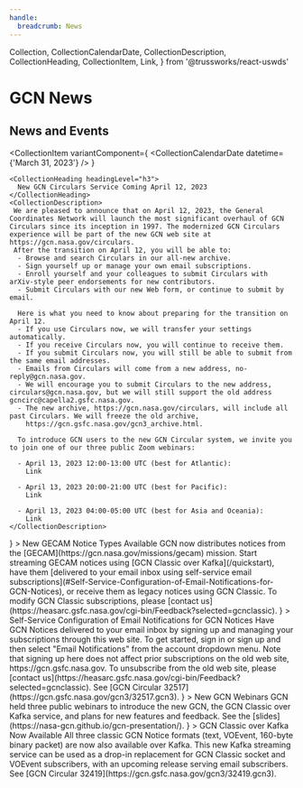 ```yaml
---
handle:
  breadcrumb: News
---
```


  Collection,
  CollectionCalendarDate,
  CollectionDescription,
  CollectionHeading,
  CollectionItem,
  Link,
} from '@trussworks/react-uswds'

# GCN News

<h2 className="">News and Events</h2>
<Collection>

  <CollectionItem
    variantComponent={
      <CollectionCalendarDate datetime={'March 31, 2023'} />
    }
  >
    <CollectionHeading headingLevel="h3">
      New GCN Circulars Service Coming April 12, 2023
    </CollectionHeading>
    <CollectionDescription>
     We are pleased to announce that on April 12, 2023, the General Coordinates Network will launch the most significant overhaul of GCN Circulars since its inception in 1997. The modernized GCN Circulars experience will be part of the new GCN web site at https://gcn.nasa.gov/circulars.
     After the transition on April 12, you will be able to:
      - Browse and search Circulars in our all-new archive.
      - Sign yourself up or manage your own email subscriptions.
      - Enroll yourself and your colleagues to submit Circulars with arXiv-style peer endorsements for new contributors.
      - Submit Circulars with our new Web form, or continue to submit by email.

      Here is what you need to know about preparing for the transition on April 12.
      - If you use Circulars now, we will transfer your settings automatically.
      - If you receive Circulars now, you will continue to receive them.
      - If you submit Circulars now, you will still be able to submit from the same email addresses.
      - Emails from Circulars will come from a new address, no-reply@gcn.nasa.gov.
      - We will encourage you to submit Circulars to the new address, circulars@gcn.nasa.gov, but we will still support the old address gcncirc@capella2.gsfc.nasa.gov.
      - The new archive, https://gcn.nasa.gov/circulars, will include all past Circulars. We will freeze the old archive,
        https://gcn.gsfc.nasa.gov/gcn3_archive.html.

      To introduce GCN users to the new GCN Circular system, we invite you to join one of our three public Zoom webinars:

      - April 13, 2023 12:00-13:00 UTC (best for Atlantic):
        Link

      - April 13, 2023 20:00-21:00 UTC (best for Pacific):
        Link

      - April 13, 2023 04:00-05:00 UTC (best for Asia and Oceania):
        Link
    </CollectionDescription>

  </CollectionItem>
  <CollectionItem
    variantComponent={
      <CollectionCalendarDate datetime={'September 22, 2022'} />
    }
  >
    <CollectionHeading headingLevel="h3">
      New GECAM Notice Types Available
    </CollectionHeading>
    <CollectionDescription>
      GCN now distributes notices from the
      [GECAM](https://gcn.nasa.gov/missions/gecam) mission. Start streaming
      GECAM notices using [GCN Classic over Kafka](/quickstart), have them
      [delivered to your email inbox using self-service email
      subscriptions](#Self-Service-Configuration-of-Email-Notifications-for-GCN-Notices),
      or receive them as legacy notices using GCN Classic. To modify GCN Classic
      subscriptions, please [contact
      us](https://heasarc.gsfc.nasa.gov/cgi-bin/Feedback?selected=gcnclassic).
    </CollectionDescription>
  </CollectionItem>
  <CollectionItem
    variantComponent={<CollectionCalendarDate datetime={'September 2, 2022'} />}
  >
    <CollectionHeading headingLevel="h3">
      Self-Service Configuration of Email Notifications for GCN Notices
    </CollectionHeading>
    <CollectionDescription>
      Have GCN Notices delivered to your email inbox by signing up and managing
      your subscriptions through this web site. To get started, sign in or sign
      up and then select "Email Notifications" from the account dropdown menu.
      Note that signing up here does not affect prior subscriptions on the old
      web site, https://gcn.gsfc.nasa.gov. To unsubscribe from the old web site,
      please [contact
      us](https://heasarc.gsfc.nasa.gov/cgi-bin/Feedback?selected=gcnclassic).
      See [GCN Circular 32517](https://gcn.gsfc.nasa.gov/gcn3/32517.gcn3).
    </CollectionDescription>
  </CollectionItem>
  <CollectionItem
    variantComponent={<CollectionCalendarDate datetime={'August 1, 2022'} />}
  >
    <CollectionHeading headingLevel="h3">New GCN Webinars</CollectionHeading>
    <CollectionDescription>
      GCN held three public webinars to introduce the new GCN, the GCN Classic
      over Kafka service, and plans for new features and feedback. See the
      [slides](https://nasa-gcn.github.io/gcn-presentation/).
    </CollectionDescription>
  </CollectionItem>
  <CollectionItem
    variantComponent={<CollectionCalendarDate datetime={'July 20, 2022'} />}
  >
    <CollectionHeading headingLevel="h3">
      GCN Classic over Kafka Now Available
    </CollectionHeading>
    <CollectionDescription>
      All three classic GCN Notice formats (text, VOEvent, 160-byte binary
      packet) are now also available over Kafka. This new Kafka streaming
      service can be used as a drop-in replacement for GCN Classic socket and
      VOEvent subscribers, with an upcoming release serving email subscribers.
      See [GCN Circular 32419](https://gcn.gsfc.nasa.gov/gcn3/32419.gcn3).
    </CollectionDescription>
  </CollectionItem>
</Collection>
